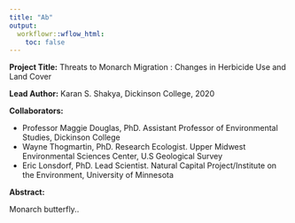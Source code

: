 ```yaml
---
title: "Ab"
output:
  workflowr::wflow_html:
    toc: false
---
```


<rough>

**Project Title:** Threats to Monarch Migration : Changes in Herbicide Use and Land Cover 

**Lead Author:** Karan S. Shakya, Dickinson College, 2020

**Collaborators:** 

* Professor Maggie Douglas, PhD. Assistant Professor of Environmental Studies, Dickinson College
* Wayne Thogmartin, PhD. Research Ecologist. Upper Midwest Environmental Sciences Center, U.S Geological Survey
* Eric Lonsdorf, PhD. Lead Scientist. Natural Capital Project/Institute on the Environment, University of Minnesota

**Abstract:**

Monarch butterfly..


